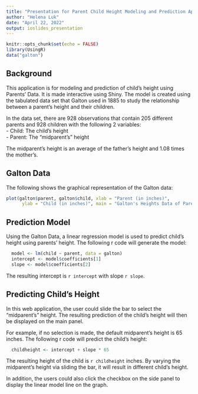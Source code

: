 ---
title: "Presentation for Parent Child Height Modeling and Prediction Application"
author: "Helena Luk"
date: "April 22, 2022"
output: ioslides_presentation
---

```{r setup, include=FALSE}
knitr::opts_chunk$set(echo = FALSE)
library(UsingR)
data("galton")
```

## Background

This application is for modeling and prediction of child's height using Parents' Data.  It is made interactive using Shiny.  The model is created using the tabulated data set that Galton used in 1885 to study the relationship between a parent's height and their children. 

In the data set, there are 928 observations that contain 205 different parents and 928 children with the following 2 variables:  
- Child:  The child's height  
- Parent: The "midparent's" height  

The midparent's height is an average of the father's height and 1.08 times the mother's.

## Galton Data 
The following shows the graphical representation of the Galton data:

```{r dataplot}
plot(galton$parent, galton$child, xlab = "Parent (in inches)",
      ylab = "Child (in inches)", main = "Galton's Heights Data of Parents & their Children", cex = 1.0, pch = 16, bty = "n")
```

## Prediction Model

Using the Galton Data, a linear regression model is used to predict child's height using parents' height.  The following r code will generate the model:

```{r model, echo=TRUE}
  model <- lm(child ~ parent, data = galton)
  intercept <- model$coefficients[1]
  slope <- model$coefficients[2]
```

The resulting intercept is `r intercept` with slope `r slope`.

## Predicting Child's Height

In this web application, the user could slide the bar to select the "midparent's" height. The resulting prediction of the child's height will then be displayed on the main panel.  

For example, if no selection is made, the default midparent's height is 65 inches.  The following r code will predict the child's height:  

```{r prediction, echo=TRUE}
  childheight <- intercept + slope * 65
```

The resulting height of the child is `r childheight` inches.  By varying the midparent's height via sliding the bar, it will result in different child's height.

In addition, the users could also click the checkbox on the side panel to display the linear model line on the graph.








